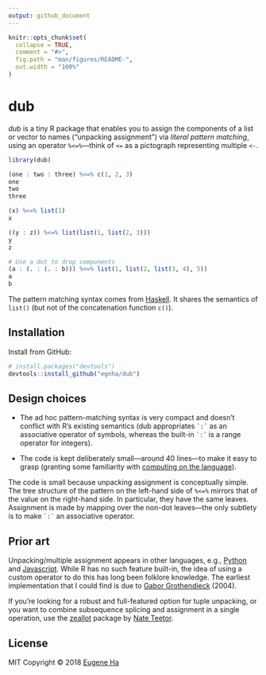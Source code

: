 ```yaml
---
output: github_document
---
```


<!-- README.md is generated from README.Rmd. Please edit that file -->

```r
knitr::opts_chunk$set(
  collapse = TRUE,
  comment = "#>",
  fig.path = "man/figures/README-",
  out.width = "100%"
)
```

# dub

_dub_ is a tiny R package that enables you to assign the components of a list or vector to names ("unpacking assignment") via _literal pattern matching_, using an operator `%<=%`—think of `<=` as a pictograph representing multiple `<-`.

```r
library(dub)

(one : two : three) %<=% c(1, 2, 3)
one
two
three

(x) %<=% list(1)
x

((y : z)) %<=% list(list(1, list(2, 3)))
y
z

# Use a dot to drop components
(a : (. : (. : b))) %<=% list(1, list(2, list(3, 4), 5))
a
b
```

The pattern matching syntax comes from [Haskell](https://en.wikibooks.org/wiki/Haskell/Pattern_matching). It shares the semantics of `list()` (but not of the concatenation function `c()`).

## Installation

Install from GitHub:

```r
# install.packages("devtools")
devtools::install_github("egnha/dub")
```

## Design choices

- The ad hoc pattern-matching syntax is very compact and doesn't conflict with R's existing semantics (dub appropriates `` `:` `` as an associative operator of symbols, whereas the built-in `` `:` `` is a range operator for integers).

- The code is kept deliberately small—around 40 lines—to make it easy to grasp (granting some familiarity with [computing on the language](https://cran.r-project.org/doc/manuals/r-release/R-lang.html#Computing-on-the-language)).

The code is small because unpacking assignment is conceptually simple. The tree structure of the pattern on the left-hand side of `%<=%` mirrors that of the value on the right-hand side. In particular, they have the same leaves. Assignment is made by mapping over the non-dot leaves—the only subtlety is to make `` `:` `` an associative operator.

## Prior art

Unpacking/multiple assignment appears in other languages, e.g., [Python](https://docs.python.org/3/tutorial/datastructures.html#tuples-and-sequences) and [Javascript](https://developer.mozilla.org/en-US/docs/Web/JavaScript/Reference/Operators/Destructuring_assignment). While R has no such feature built-in, the idea of using a custom operator to do this has long been folklore knowledge. The earliest implementation that I could find is due to [Gabor Grothendieck](https://stat.ethz.ch/pipermail/r-help/2004-June/053343.html) (2004).

If you're looking for a robust and full-featured option for tuple unpacking, or you want to combine subsequence splicing and assignment in a single operation, use the [zeallot](https://github.com/nteetor/zeallot) package by [Nate Teetor](https://github.com/nteetor).

## License

MIT Copyright © 2018 [Eugene Ha](https://github.com/egnha)
